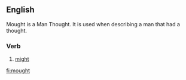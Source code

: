 ==English==
Mought is a Man Thought. It is used when describing a man that had a thought.
===Verb===
{{infl|en|verb form}}

# {{archaic}} [[might]]

[[fi:mought]]